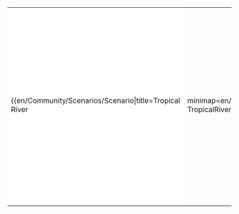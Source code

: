 {{en/Community/Scenarios/Scenarios by size}}

{|
|-
|style="border:none;background:white"|

{{en/Community/Scenarios/Scenario|title=Tropical River
|minimap=en/Community/Scenarios/Scn-TropicalRiver-Minimap.png
|screenshot=en/Community/Scenarios/Scn-TropicalRiver-Screenshot.png
|description=The map is 1024x128 and features a long (though very wide) snaking river passing through a desert areas with farms and tropical greenery at each end. Hopefully you will find this quite a challenge. Play without long bridges for the full effect!
|difficulty=Normal
|setting=[[en/Manual/Climates]]
|size=1024x128
|relief=Very Flat
|towns=Normal
|industries=Normal
|realworld=No
|version=0.4.8+
|author=Viole Falushe
|download_url=http://www.tt-forums.net/download.php?id=68048
}}

|style="border:none;background:white"|

|-
|style="border:none;background:white"|

|style="border:none;background:white"|

|}